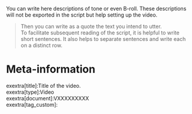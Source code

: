 
You can write here descriptions of tone or even B-roll. These descriptions will not be exported in the script but help setting up the video.

> Then you can write as a quote the text you intend to utter.  
> To facilitate subsequent reading of the script, it is helpful to write short sentences.
> It also helps to separate sentences and write each on a distinct row.



Meta-information
================
exextra[title]:Title of the video.  
exextra[type]:Video  
exextra[document]:VXXXXXXXXX  
exextra[tag_custom]:  
